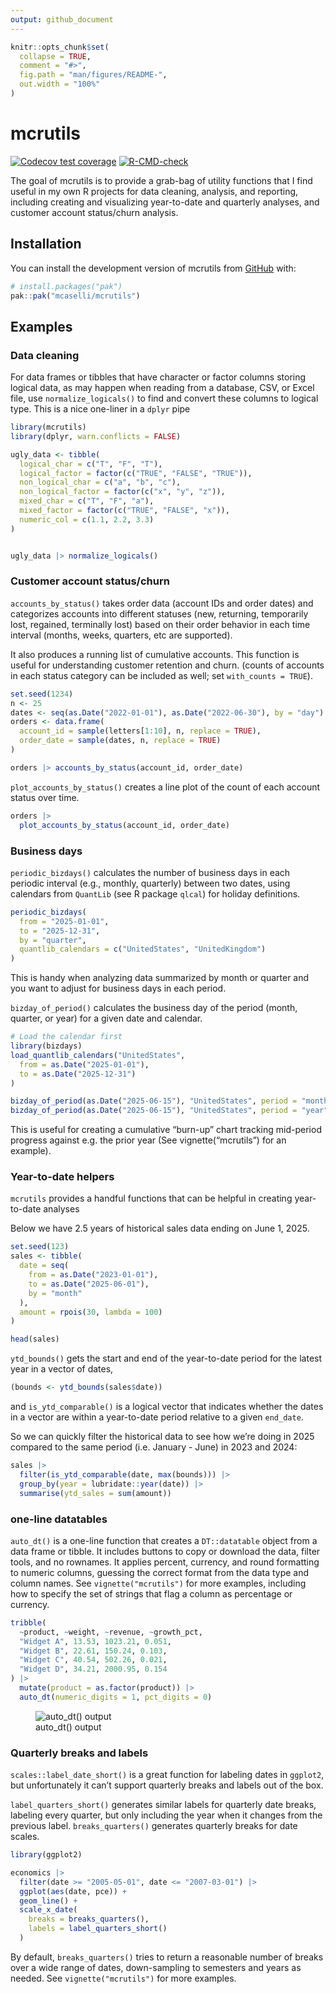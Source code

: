 ```yaml
---
output: github_document
---
```


<!-- README.md is generated from README.Rmd. Please edit that file -->

```r
knitr::opts_chunk$set(
  collapse = TRUE,
  comment = "#>",
  fig.path = "man/figures/README-",
  out.width = "100%"
)
```

# mcrutils

<!-- badges: start -->
[![Codecov test coverage](https://codecov.io/gh/mcaselli/mcrutils/graph/badge.svg)](https://app.codecov.io/gh/mcaselli/mcrutils)
[![R-CMD-check](https://github.com/mcaselli/mcrutils/actions/workflows/R-CMD-check.yaml/badge.svg)](https://github.com/mcaselli/mcrutils/actions/workflows/R-CMD-check.yaml)
<!-- badges: end -->

The goal of mcrutils is to provide a grab-bag of utility functions that
I find useful in my own R projects for data cleaning, analysis, and
reporting, including creating and visualizing year-to-date and quarterly
analyses, and customer account status/churn analysis.

## Installation

You can install the development version of mcrutils from
[GitHub](https://github.com/) with:

``` r
# install.packages("pak")
pak::pak("mcaselli/mcrutils")
```

## Examples

### Data cleaning

For data frames or tibbles that have character or factor columns storing
logical data, as may happen when reading from a database, CSV, or Excel
file, use `normalize_logicals()` to find and convert these columns to
logical type. This is a nice one-liner in a `dplyr` pipe

```r
library(mcrutils)
library(dplyr, warn.conflicts = FALSE)

ugly_data <- tibble(
  logical_char = c("T", "F", "T"),
  logical_factor = factor(c("TRUE", "FALSE", "TRUE")),
  non_logical_char = c("a", "b", "c"),
  non_logical_factor = factor(c("x", "y", "z")),
  mixed_char = c("T", "F", "a"),
  mixed_factor = factor(c("TRUE", "FALSE", "x")),
  numeric_col = c(1.1, 2.2, 3.3)
)


ugly_data |> normalize_logicals()
```


### Customer account status/churn

`accounts_by_status()` takes order data (account IDs and order dates) and
categorizes accounts into different statuses (new, returning,
temporarily lost, regained, terminally lost) based on their
order behavior in each time interval (months, weeks, quarters, etc are supported). 

It also produces a running list of cumulative accounts. This function is useful
for understanding customer retention and churn. (counts of accounts in each
status category can be included as well; set `with_counts = TRUE`).


```r
set.seed(1234)
n <- 25
dates <- seq(as.Date("2022-01-01"), as.Date("2022-06-30"), by = "day")
orders <- data.frame(
  account_id = sample(letters[1:10], n, replace = TRUE),
  order_date = sample(dates, n, replace = TRUE)
)

orders |> accounts_by_status(account_id, order_date)
```

`plot_accounts_by_status()` creates a line plot of the count of each account
status over time.

```r
orders |>
  plot_accounts_by_status(account_id, order_date)
```


### Business days 

`periodic_bizdays()` calculates the number of business days in each periodic
interval (e.g., monthly, quarterly) between two dates, using calendars from
`QuantLib` (see R package `qlcal`) for holiday definitions.

```r
periodic_bizdays(
  from = "2025-01-01",
  to = "2025-12-31",
  by = "quarter",
  quantlib_calendars = c("UnitedStates", "UnitedKingdom")
)
```

This is handy when analyzing data summarized by month or quarter and you want to
adjust for business days in each period.

`bizday_of_period()` calculates the business day of the period (month, quarter,
or year) for a given date and calendar.

```r
# Load the calendar first
library(bizdays)
load_quantlib_calendars("UnitedStates",
  from = as.Date("2025-01-01"),
  to = as.Date("2025-12-31")
)

bizday_of_period(as.Date("2025-06-15"), "UnitedStates", period = "month")
bizday_of_period(as.Date("2025-06-15"), "UnitedStates", period = "year")
```

This is useful for creating a cumulative "burn-up" chart tracking mid-period
progress against e.g. the prior year (See vignette("mcrutils") for an example).

### Year-to-date helpers

`mcrutils` provides a handful functions that can be helpful in creating
year-to-date analyses

Below we have 2.5 years of historical sales data ending on June 1, 2025.


```r
set.seed(123)
sales <- tibble(
  date = seq(
    from = as.Date("2023-01-01"),
    to = as.Date("2025-06-01"),
    by = "month"
  ),
  amount = rpois(30, lambda = 100)
)

head(sales)

```

`ytd_bounds()` gets the start and end of the year-to-date period for the latest
year in a vector of dates, 

```r
(bounds <- ytd_bounds(sales$date))
```

and `is_ytd_comparable()` is a logical vector that
indicates whether the dates in a vector are within a year-to-date period
relative to a given `end_date`.

So we can quickly filter the historical data to see how we're doing in
2025 compared to the same period (i.e. January - June) in 2023 and 2024:

```r
sales |>
  filter(is_ytd_comparable(date, max(bounds))) |>
  group_by(year = lubridate::year(date)) |>
  summarise(ytd_sales = sum(amount))
```

### one-line datatables

`auto_dt()` is a one-line function that creates a `DT::datatable` object
from a data frame or tibble. It includes buttons to copy or download the data, 
filter tools, and no rownames. It applies percent, currency, and round
formatting to numeric columns, guessing the correct format from the data
type and column names. See `vignette("mcrutils")` for more examples, including how to specify the
set of strings that flag a column as percentage or currency.


```r
tribble(
  ~product, ~weight, ~revenue, ~growth_pct,
  "Widget A", 13.53, 1023.21, 0.051,
  "Widget B", 22.61, 150.24, 0.103,
  "Widget C", 40.54, 502.26, 0.021,
  "Widget D", 34.21, 2000.95, 0.154
) |>
  mutate(product = as.factor(product)) |>
  auto_dt(numeric_digits = 1, pct_digits = 0)
```

![auto_dt() output](\man\figures\README-manual_screenshot_auto_dt.png)


### Quarterly breaks and labels

`scales::label_date_short()` is a great function for labeling dates in
`ggplot2`, but unfortunately it can't support quarterly breaks and
labels out of the box.

`label_quarters_short()` generates similar labels for quarterly date
breaks, labeling every quarter, but only including the year when it
changes from the previous label. `breaks_quarters()` generates quarterly
breaks for date scales.

```r
library(ggplot2)

economics |>
  filter(date >= "2005-05-01", date <= "2007-03-01") |>
  ggplot(aes(date, pce)) +
  geom_line() +
  scale_x_date(
    breaks = breaks_quarters(),
    labels = label_quarters_short()
  )
```

By default, `breaks_quarters()` tries to return a reasonable number of
breaks over a wide range of dates, down-sampling to semesters and years
as needed. See `vignette("mcrutils")` for more examples.
